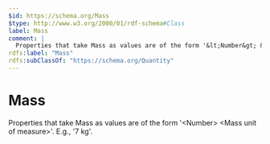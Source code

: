 ```yaml
---
$id: https://schema.org/Mass
$type: http://www.w3.org/2000/01/rdf-schema#Class
label: Mass
comment: |
  Properties that take Mass as values are of the form '&lt;Number&gt; &lt;Mass unit of measure&gt;'. E.g., '7 kg'.
rdfs:label: "Mass"
rdfs:subClassOf: "https://schema.org/Quantity"
---
```


# Mass

Properties that take Mass as values are of the form '&lt;Number&gt; &lt;Mass unit of measure&gt;'. E.g., '7 kg'.

